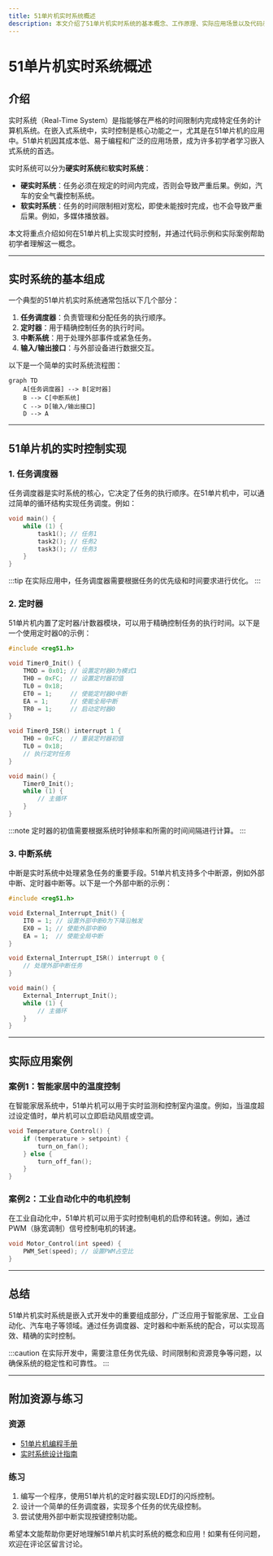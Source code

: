 ```yaml
---
title: 51单片机实时系统概述
description: 本文介绍了51单片机实时系统的基本概念、工作原理、实际应用场景以及代码示例，帮助初学者理解并掌握实时控制的核心知识。
---
```


# 51单片机实时系统概述

## 介绍

实时系统（Real-Time System）是指能够在严格的时间限制内完成特定任务的计算机系统。在嵌入式系统中，实时控制是核心功能之一，尤其是在51单片机的应用中。51单片机因其成本低、易于编程和广泛的应用场景，成为许多初学者学习嵌入式系统的首选。

实时系统可以分为**硬实时系统**和**软实时系统**：
- **硬实时系统**：任务必须在规定的时间内完成，否则会导致严重后果。例如，汽车的安全气囊控制系统。
- **软实时系统**：任务的时间限制相对宽松，即使未能按时完成，也不会导致严重后果。例如，多媒体播放器。

本文将重点介绍如何在51单片机上实现实时控制，并通过代码示例和实际案例帮助初学者理解这一概念。

---

## 实时系统的基本组成

一个典型的51单片机实时系统通常包括以下几个部分：
1. **任务调度器**：负责管理和分配任务的执行顺序。
2. **定时器**：用于精确控制任务的执行时间。
3. **中断系统**：用于处理外部事件或紧急任务。
4. **输入/输出接口**：与外部设备进行数据交互。

以下是一个简单的实时系统流程图：

```mermaid
graph TD
    A[任务调度器] --> B[定时器]
    B --> C[中断系统]
    C --> D[输入/输出接口]
    D --> A
```

---

## 51单片机的实时控制实现

### 1. 任务调度器

任务调度器是实时系统的核心，它决定了任务的执行顺序。在51单片机中，可以通过简单的循环结构实现任务调度。例如：

```c
void main() {
    while (1) {
        task1(); // 任务1
        task2(); // 任务2
        task3(); // 任务3
    }
}
```

:::tip
在实际应用中，任务调度器需要根据任务的优先级和时间要求进行优化。
:::

### 2. 定时器

51单片机内置了定时器/计数器模块，可以用于精确控制任务的执行时间。以下是一个使用定时器0的示例：

```c
#include <reg51.h>

void Timer0_Init() {
    TMOD = 0x01; // 设置定时器0为模式1
    TH0 = 0xFC;  // 设置定时器初值
    TL0 = 0x18;
    ET0 = 1;     // 使能定时器0中断
    EA = 1;      // 使能全局中断
    TR0 = 1;     // 启动定时器0
}

void Timer0_ISR() interrupt 1 {
    TH0 = 0xFC;  // 重装定时器初值
    TL0 = 0x18;
    // 执行定时任务
}

void main() {
    Timer0_Init();
    while (1) {
        // 主循环
    }
}
```

:::note
定时器的初值需要根据系统时钟频率和所需的时间间隔进行计算。
:::

### 3. 中断系统

中断是实时系统中处理紧急任务的重要手段。51单片机支持多个中断源，例如外部中断、定时器中断等。以下是一个外部中断的示例：

```c
#include <reg51.h>

void External_Interrupt_Init() {
    IT0 = 1; // 设置外部中断0为下降沿触发
    EX0 = 1; // 使能外部中断0
    EA = 1;  // 使能全局中断
}

void External_Interrupt_ISR() interrupt 0 {
    // 处理外部中断任务
}

void main() {
    External_Interrupt_Init();
    while (1) {
        // 主循环
    }
}
```

---

## 实际应用案例

### 案例1：智能家居中的温度控制

在智能家居系统中，51单片机可以用于实时监测和控制室内温度。例如，当温度超过设定值时，单片机可以立即启动风扇或空调。

```c
void Temperature_Control() {
    if (temperature > setpoint) {
        turn_on_fan();
    } else {
        turn_off_fan();
    }
}
```

### 案例2：工业自动化中的电机控制

在工业自动化中，51单片机可以用于实时控制电机的启停和转速。例如，通过PWM（脉宽调制）信号控制电机的转速。

```c
void Motor_Control(int speed) {
    PWM_Set(speed); // 设置PWM占空比
}
```

---

## 总结

51单片机实时系统是嵌入式开发中的重要组成部分，广泛应用于智能家居、工业自动化、汽车电子等领域。通过任务调度器、定时器和中断系统的配合，可以实现高效、精确的实时控制。

:::caution
在实际开发中，需要注意任务优先级、时间限制和资源竞争等问题，以确保系统的稳定性和可靠性。
:::

---

## 附加资源与练习

### 资源
- [51单片机编程手册](https://example.com)
- [实时系统设计指南](https://example.com)

### 练习
1. 编写一个程序，使用51单片机的定时器实现LED灯的闪烁控制。
2. 设计一个简单的任务调度器，实现多个任务的优先级控制。
3. 尝试使用外部中断实现按键控制功能。

希望本文能帮助你更好地理解51单片机实时系统的概念和应用！如果有任何问题，欢迎在评论区留言讨论。